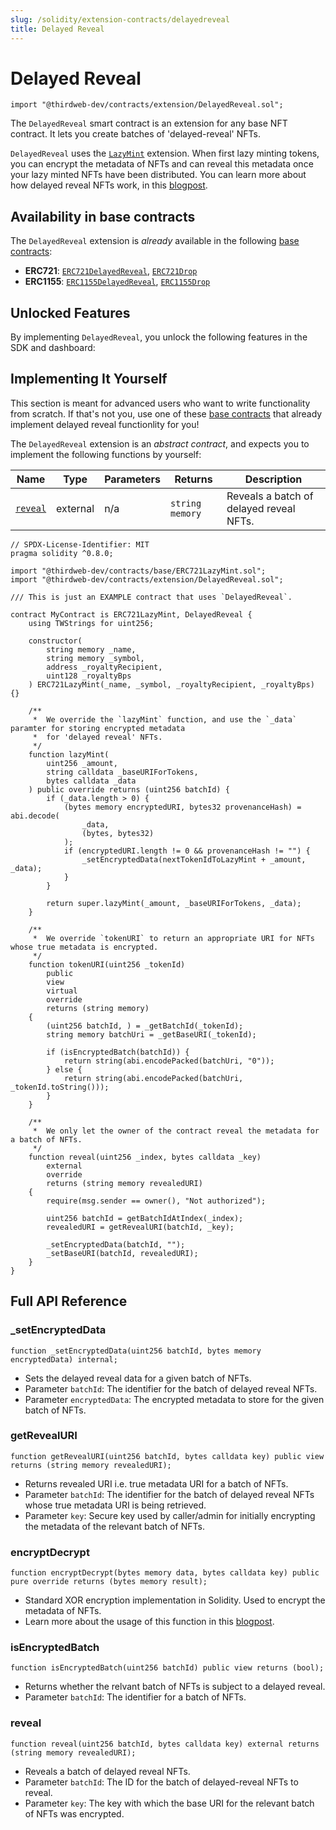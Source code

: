 ```yaml
---
slug: /solidity/extension-contracts/delayedreveal
title: Delayed Reveal
---
```



# Delayed Reveal

```solidity
import "@thirdweb-dev/contracts/extension/DelayedReveal.sol";
```

The `DelayedReveal` smart contract is an extension for any base NFT contract. It lets you create batches of 'delayed-reveal' NFTs.

`DelayedReveal` uses the [`LazyMint`](/solidity/extension-contracts/lazymint) extension. When first lazy minting tokens, you can encrypt the metadata of NFTs and can reveal this metadata once your lazy minted NFTs have been distributed. You can learn more about how delayed reveal NFTs work, in this [blogpost](https://blog.thirdweb.com/delayed-reveal-nfts).

<ViewContractCodeButton
  link="https://github.com/thirdweb-dev/contracts/blob/main/contracts/extension/DelayedReveal.sol"
  name="DelayedReveal"
/>

## Availability in base contracts

The `DelayedReveal` extension is _already_ available in the following [base contracts](/solidity/base-contracts):

- **ERC721**: [`ERC721DelayedReveal`](/solidity/base-contracts/erc-721/erc721delayedreveal), [`ERC721Drop`](/solidity/base-contracts/erc-721/erc721drop)
- **ERC1155**: [`ERC1155DelayedReveal`](/solidity/base-contracts/erc-1155/erc1155delayedreveal), [`ERC1155Drop`](/solidity/base-contracts/erc-1155/erc1155drop)

## Unlocked Features

By implementing `DelayedReveal`, you unlock the following features in the SDK and dashboard:

<div className="row" style={{ marginBottom: 24, flexWrap: "wrap" }}>
  <div className="col col--12" style={{ padding: 8 }}>
    <QuickstartCard
      name="Delayed Reveal"
      link="/sdk/interacting-with-contracts/erc721delayedreveal"
      image="/assets/icons/general.png"
    />
  </div>
</div>

## Implementing It Yourself

This section is meant for advanced users who want to write functionality from scratch. If that's not you, use one of these [base contracts](/solidity/extension-contracts/delayedreveal#availability-in-base-contracts) that already implement delayed reveal functionlity for you!

The `DelayedReveal` extension is an _abstract contract_, and expects you to implement the following functions by yourself:

| Name                                                              | Type     | Parameters | Returns         | Description                             |
| ----------------------------------------------------------------- | -------- | ---------- | --------------- | --------------------------------------- |
| [`reveal`](/solidity/extension-contracts/delayedreveal#reveal) | external | n/a        | `string memory` | Reveals a batch of delayed reveal NFTs. |

```solidity
// SPDX-License-Identifier: MIT
pragma solidity ^0.8.0;

import "@thirdweb-dev/contracts/base/ERC721LazyMint.sol";
import "@thirdweb-dev/contracts/extension/DelayedReveal.sol";

/// This is just an EXAMPLE contract that uses `DelayedReveal`.

contract MyContract is ERC721LazyMint, DelayedReveal {
    using TWStrings for uint256;

    constructor(
        string memory _name,
        string memory _symbol,
        address _royaltyRecipient,
        uint128 _royaltyBps
    ) ERC721LazyMint(_name, _symbol, _royaltyRecipient, _royaltyBps) {}

    /**
     *  We override the `lazyMint` function, and use the `_data` paramter for storing encrypted metadata
     *  for 'delayed reveal' NFTs.
     */
    function lazyMint(
        uint256 _amount,
        string calldata _baseURIForTokens,
        bytes calldata _data
    ) public override returns (uint256 batchId) {
        if (_data.length > 0) {
            (bytes memory encryptedURI, bytes32 provenanceHash) = abi.decode(
                _data,
                (bytes, bytes32)
            );
            if (encryptedURI.length != 0 && provenanceHash != "") {
                _setEncryptedData(nextTokenIdToLazyMint + _amount, _data);
            }
        }

        return super.lazyMint(_amount, _baseURIForTokens, _data);
    }

    /**
     *  We override `tokenURI` to return an appropriate URI for NFTs whose true metadata is encrypted.
     */
    function tokenURI(uint256 _tokenId)
        public
        view
        virtual
        override
        returns (string memory)
    {
        (uint256 batchId, ) = _getBatchId(_tokenId);
        string memory batchUri = _getBaseURI(_tokenId);

        if (isEncryptedBatch(batchId)) {
            return string(abi.encodePacked(batchUri, "0"));
        } else {
            return string(abi.encodePacked(batchUri, _tokenId.toString()));
        }
    }

    /**
     *  We only let the owner of the contract reveal the metadata for a batch of NFTs.
     */
    function reveal(uint256 _index, bytes calldata _key)
        external
        override
        returns (string memory revealedURI)
    {
        require(msg.sender == owner(), "Not authorized");

        uint256 batchId = getBatchIdAtIndex(_index);
        revealedURI = getRevealURI(batchId, _key);

        _setEncryptedData(batchId, "");
        _setBaseURI(batchId, revealedURI);
    }
}
```

## Full API Reference

### \_setEncryptedData

```solidity
function _setEncryptedData(uint256 batchId, bytes memory encryptedData) internal;
```

- Sets the delayed reveal data for a given batch of NFTs.
- Parameter `batchId`: The identifier for the batch of delayed reveal NFTs.
- Parameter `encryptedData`: The encrypted metadata to store for the given batch of NFTs.

### getRevealURI

```solidity
function getRevealURI(uint256 batchId, bytes calldata key) public view returns (string memory revealedURI);
```

- Returns revealed URI i.e. true metadata URI for a batch of NFTs.
- Parameter `batchId`: The identifier for the batch of delayed reveal NFTs whose true metadata URI is being retrieved.
- Parameter `key`: Secure key used by caller/admin for initially encrypting the metadata of the relevant batch of NFTs.

### encryptDecrypt

```solidity
function encryptDecrypt(bytes memory data, bytes calldata key) public pure override returns (bytes memory result);
```

- Standard XOR encryption implementation in Solidity. Used to encrypt the metadata of NFTs.
- Learn more about the usage of this function in this [blogpost](https://blog.thirdweb.com/delayed-reveal-nfts).

### isEncryptedBatch

```solidity
function isEncryptedBatch(uint256 batchId) public view returns (bool);
```

- Returns whether the relvant batch of NFTs is subject to a delayed reveal.
- Parameter `batchId`: The identifier for a batch of NFTs.

### reveal

```solidity
function reveal(uint256 batchId, bytes calldata key) external returns (string memory revealedURI);
```

- Reveals a batch of delayed reveal NFTs.
- Parameter `batchId`: The ID for the batch of delayed-reveal NFTs to reveal.
- Parameter `key`: The key with which the base URI for the relevant batch of NFTs was encrypted.
